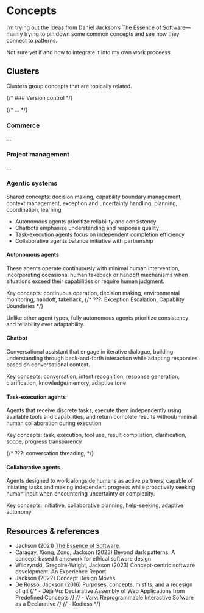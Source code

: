 
<Meta title="Concepts/Overview" />

# Concepts

I’m trying out the ideas from Daniel Jackson’s [The Essence of Software](https://essenceofsoftware.com/)—mainly trying to pin down some common concepts and see how they connect to patterns.

Not sure yet if and how to integrate it into my own work proceess.

## Clusters

Clusters group concepts that are topically related.

{/* ### Version control */}

{/* ... */}

### Commerce

...

### Project management

...

### Agentic systems

Shared concepts: decision making, capability boundary management, context management,
exception and uncertainty handling, planning, coordination, learning

- Autonomous agents prioritize reliability and consistency
- Chatbots emphasize understanding and response quality
- Task-execution agents focus on independent completion efficiency
- Collaborative agents balance initiative with partnership

#### Autonomous agents

These agents operate continuously with minimal human intervention, incorporating occasional human takeback or handoff mechanisms when situations exceed their capabilities or require human judgment.

Key concepts: continuous operation, decision making, environmental monitoring, handoff, takeback,
{/* ???: Exception Escalation, Capability Boundaries */}

Unlike other agent types, fully autonomous agents prioritize consistency and reliability over adaptability.

#### Chatbot

Conversational assistant that engage in iterative dialogue, building understanding through back-and-forth interaction
while adapting responses based on conversational context.

Key concepts: conversation, intent recognition, response generation, clarification, knowledge/memory, adaptive tone

#### Task-execution agents

Agents that receive discrete tasks, execute them independently using available tools and capabilities,
and return complete results without/minimal human collaboration during execution

Key concepts: task, execution, tool use, result compilation, clarification, scope, progress transparency

{/* ???: conversation threading, */}

#### Collaborative agents

Agents designed to work alongside humans as active partners, capable of initiating tasks and making independent
progress while proactively seeking human input when encountering uncertainty or complexity.

Key concepts: initiative, collaborative planning, help-seeking, adaptive autonomy

## Resources & references
- Jackson (2021) [The Essence of Software](https://essenceofsoftware.com/)
- Caragay, Xiong, Zong, Jackson (2023) Beyond dark patterns: A concept-based framework for ethical software design
- Wilczynski, Gregoire-Wright, Jackson (2023) Concept-centric software development: An Experience Report
- Jackson (2022) Concept Design Moves
- De Rosso, Jackson (2016) Purposes, concepts, misfits, and a redesign of git
{/* - Déjà Vu: Declarative Assembly of Web Applications from Predefined Concepts */}
{/* - Varv: Reprogrammable Interactive Sofware as a Declarative */}
{/* - Kodless */}